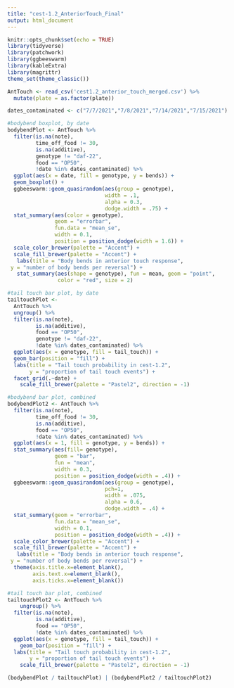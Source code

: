 ```yaml
---
title: "cest-1.2_AnteriorTouch_Final"
output: html_document
---
```


```r
knitr::opts_chunk$set(echo = TRUE)
library(tidyverse)
library(patchwork)
library(ggbeeswarm)
library(kableExtra)
library(magrittr)
theme_set(theme_classic())
```


```r
AntTouch <- read_csv('cest1.2_anterior_touch_merged.csv') %>%
  mutate(plate = as.factor(plate))

dates_contaminated <- c("7/7/2021","7/8/2021","7/14/2021","7/15/2021")
```

```r

#bodybend boxplot, by date
bodybendPlot <- AntTouch %>%
  filter(is.na(note), 
         time_off_food != 30, 
         is.na(additive), 
         genotype != "daf-22",
         food == "OP50",  
         !date %in% dates_contaminated) %>%
  ggplot(aes(x = date, fill = genotype, y = bends)) +
  geom_boxplot() +
  ggbeeswarm::geom_quasirandom(aes(group = genotype),
                               width = .1,
                               alpha = 0.3,
                               dodge.width = .75) +
  stat_summary(aes(color = genotype),
               geom = "errorbar", 
               fun.data = "mean_se", 
               width = 0.1, 
               position = position_dodge(width = 1.6)) +
  scale_color_brewer(palette = "Accent") +
  scale_fill_brewer(palette = "Accent") +
   labs(title = "Body bends in anterior touch response",
 y = "number of body bends per reversal") +
   stat_summary(aes(shape = genotype), fun = mean, geom = "point",
                color = "red", size = 2)

#tail touch bar plot, by date
tailtouchPlot <- 
  AntTouch %>%
  ungroup() %>%
  filter(is.na(note), 
         is.na(additive),  
         food == "OP50", 
         genotype != "daf-22",
         !date %in% dates_contaminated) %>%
  ggplot(aes(x = genotype, fill = tail_touch)) +
  geom_bar(position = "fill") +
  labs(title = "Tail touch probability in cest-1.2",
       y = "proportion of tail touch events") +
  facet_grid(.~date) +
    scale_fill_brewer(palette = "Pastel2", direction = -1)

#bodybend bar plot, combined
bodybendPlot2 <- AntTouch %>%
  filter(is.na(note), 
         time_off_food != 30, 
         is.na(additive), 
         food == "OP50",
         !date %in% dates_contaminated) %>%
  ggplot(aes(x = 1, fill = genotype, y = bends)) +
  stat_summary(aes(fill= genotype),
               geom = "bar", 
               fun = "mean", 
               width = 0.3, 
               position = position_dodge(width = .4)) +
  ggbeeswarm::geom_quasirandom(aes(group = genotype),
                               pch=1,
                               width = .075,
                               alpha = 0.6,
                               dodge.width = .4) +
  stat_summary(geom = "errorbar", 
               fun.data = "mean_se", 
               width = 0.1, 
               position = position_dodge(width = .4)) +
  scale_color_brewer(palette = "Accent") +
  scale_fill_brewer(palette = "Accent") +
   labs(title = "Body bends in anterior touch response",
 y = "number of body bends per reversal") +
  theme(axis.title.x=element_blank(),
        axis.text.x=element_blank(),
        axis.ticks.x=element_blank())

#tail touch bar plot, combined
tailtouchPlot2 <- AntTouch %>%
    ungroup() %>%
  filter(is.na(note), 
         is.na(additive),
         food == "OP50",
         !date %in% dates_contaminated) %>%
  ggplot(aes(x = genotype, fill = tail_touch)) +
    geom_bar(position = "fill") +
  labs(title = "Tail touch probability in cest-1.2",
       y = "proportion of tail touch events") +
    scale_fill_brewer(palette = "Pastel2", direction = -1)

(bodybendPlot / tailtouchPlot) | (bodybendPlot2 / tailtouchPlot2)
```
```r

```

